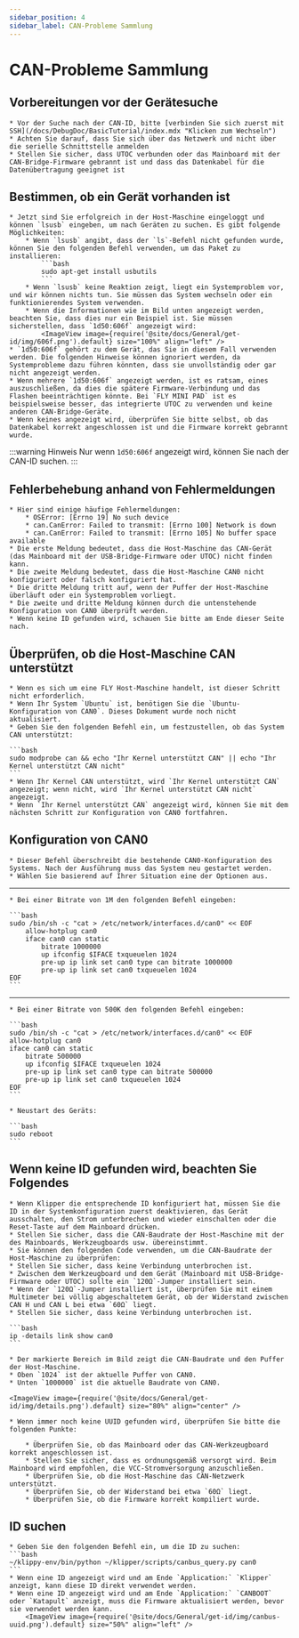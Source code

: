 ```yaml
---
sidebar_position: 4
sidebar_label: CAN-Probleme Sammlung
---
```




# CAN-Probleme Sammlung

## Vorbereitungen vor der Gerätesuche

    * Vor der Suche nach der CAN-ID, bitte [verbinden Sie sich zuerst mit SSH](/docs/DebugDoc/BasicTutorial/index.mdx "Klicken zum Wechseln")
    * Achten Sie darauf, dass Sie sich über das Netzwerk und nicht über die serielle Schnittstelle anmelden
    * Stellen Sie sicher, dass UTOC verbunden oder das Mainboard mit der CAN-Bridge-Firmware gebrannt ist und dass das Datenkabel für die Datenübertragung geeignet ist

## Bestimmen, ob ein Gerät vorhanden ist

    * Jetzt sind Sie erfolgreich in der Host-Maschine eingeloggt und können `lsusb` eingeben, um nach Geräten zu suchen. Es gibt folgende Möglichkeiten:
        * Wenn `lsusb` angibt, dass der `ls`-Befehl nicht gefunden wurde, können Sie den folgenden Befehl verwenden, um das Paket zu installieren:
            ```bash
            sudo apt-get install usbutils
            ```
        * Wenn `lsusb` keine Reaktion zeigt, liegt ein Systemproblem vor, und wir können nichts tun. Sie müssen das System wechseln oder ein funktionierendes System verwenden.
        * Wenn die Informationen wie im Bild unten angezeigt werden, beachten Sie, dass dies nur ein Beispiel ist. Sie müssen sicherstellen, dass `1d50:606f` angezeigt wird:
            <ImageView image={require('@site/docs/General/get-id/img/606f.png').default} size="100%" align="left" />
    * `1d50:606f` gehört zu dem Gerät, das Sie in diesem Fall verwenden werden. Die folgenden Hinweise können ignoriert werden, da Systemprobleme dazu führen könnten, dass sie unvollständig oder gar nicht angezeigt werden.
    * Wenn mehrere `1d50:606f` angezeigt werden, ist es ratsam, eines auszuschließen, da dies die spätere Firmware-Verbindung und das Flashen beeinträchtigen könnte. Bei `FLY MINI PAD` ist es beispielsweise besser, das integrierte UTOC zu verwenden und keine anderen CAN-Bridge-Geräte.
    * Wenn keines angezeigt wird, überprüfen Sie bitte selbst, ob das Datenkabel korrekt angeschlossen ist und die Firmware korrekt gebrannt wurde.

:::warning Hinweis
Nur wenn `1d50:606f` angezeigt wird, können Sie nach der CAN-ID suchen.
:::

## Fehlerbehebung anhand von Fehlermeldungen

    * Hier sind einige häufige Fehlermeldungen:
        * OSError: [Errno 19] No such device
        * can.CanError: Failed to transmit: [Errno 100] Network is down
        * can.CanError: Failed to transmit: [Errno 105] No buffer space available
    * Die erste Meldung bedeutet, dass die Host-Maschine das CAN-Gerät (das Mainboard mit der USB-Bridge-Firmware oder UTOC) nicht finden kann.
    * Die zweite Meldung bedeutet, dass die Host-Maschine CAN0 nicht konfiguriert oder falsch konfiguriert hat.
    * Die dritte Meldung tritt auf, wenn der Puffer der Host-Maschine überläuft oder ein Systemproblem vorliegt.
    * Die zweite und dritte Meldung können durch die untenstehende Konfiguration von CAN0 überprüft werden.
    * Wenn keine ID gefunden wird, schauen Sie bitte am Ende dieser Seite nach.

## Überprüfen, ob die Host-Maschine CAN unterstützt

    * Wenn es sich um eine FLY Host-Maschine handelt, ist dieser Schritt nicht erforderlich.
    * Wenn Ihr System `Ubuntu` ist, benötigen Sie die `Ubuntu-Konfiguration von CAN0`. Dieses Dokument wurde noch nicht aktualisiert.
    * Geben Sie den folgenden Befehl ein, um festzustellen, ob das System CAN unterstützt:

    ```bash
    sudo modprobe can && echo "Ihr Kernel unterstützt CAN" || echo "Ihr Kernel unterstützt CAN nicht"
    ```
    * Wenn Ihr Kernel CAN unterstützt, wird `Ihr Kernel unterstützt CAN` angezeigt; wenn nicht, wird `Ihr Kernel unterstützt CAN nicht` angezeigt.
    * Wenn `Ihr Kernel unterstützt CAN` angezeigt wird, können Sie mit dem nächsten Schritt zur Konfiguration von CAN0 fortfahren.

## Konfiguration von CAN0

    * Dieser Befehl überschreibt die bestehende CAN0-Konfiguration des Systems. Nach der Ausführung muss das System neu gestartet werden.
    * Wählen Sie basierend auf Ihrer Situation eine der Optionen aus.
----
    * Bei einer Bitrate von 1M den folgenden Befehl eingeben:

    ```bash
    sudo /bin/sh -c "cat > /etc/network/interfaces.d/can0" << EOF
        allow-hotplug can0
        iface can0 can static
            bitrate 1000000
            up ifconfig $IFACE txqueuelen 1024
            pre-up ip link set can0 type can bitrate 1000000
            pre-up ip link set can0 txqueuelen 1024
    EOF
    ```
----
    * Bei einer Bitrate von 500K den folgenden Befehl eingeben:

    ```bash
    sudo /bin/sh -c "cat > /etc/network/interfaces.d/can0" << EOF
    allow-hotplug can0
    iface can0 can static
        bitrate 500000
        up ifconfig $IFACE txqueuelen 1024
        pre-up ip link set can0 type can bitrate 500000
        pre-up ip link set can0 txqueuelen 1024
    EOF
    ```

    * Neustart des Geräts:

    ```bash
    sudo reboot
    ```


## Wenn keine ID gefunden wird, beachten Sie Folgendes

    * Wenn Klipper die entsprechende ID konfiguriert hat, müssen Sie die ID in der Systemkonfiguration zuerst deaktivieren, das Gerät ausschalten, den Strom unterbrechen und wieder einschalten oder die Reset-Taste auf dem Mainboard drücken.
    * Stellen Sie sicher, dass die CAN-Baudrate der Host-Maschine mit der des Mainboards, Werkzeugboards usw. übereinstimmt.
    * Sie können den folgenden Code verwenden, um die CAN-Baudrate der Host-Maschine zu überprüfen:
    * Stellen Sie sicher, dass keine Verbindung unterbrochen ist.
    * Zwischen dem Werkzeugboard und dem Gerät (Mainboard mit USB-Bridge-Firmware oder UTOC) sollte ein `120Ω`-Jumper installiert sein.
    * Wenn der `120Ω`-Jumper installiert ist, überprüfen Sie mit einem Multimeter bei völlig abgeschaltetem Gerät, ob der Widerstand zwischen CAN H und CAN L bei etwa `60Ω` liegt.
    * Stellen Sie sicher, dass keine Verbindung unterbrochen ist.

    ```bash
    ip -details link show can0
    ```
    
    * Der markierte Bereich im Bild zeigt die CAN-Baudrate und den Puffer der Host-Maschine.
    * Oben `1024` ist der aktuelle Puffer von CAN0.
    * Unten `1000000` ist die aktuelle Baudrate von CAN0.

    <ImageView image={require('@site/docs/General/get-id/img/details.png').default} size="80%" align="center" />

    * Wenn immer noch keine UUID gefunden wird, überprüfen Sie bitte die folgenden Punkte:

        * Überprüfen Sie, ob das Mainboard oder das CAN-Werkzeugboard korrekt angeschlossen ist.
        * Stellen Sie sicher, dass es ordnungsgemäß versorgt wird. Beim Mainboard wird empfohlen, die VCC-Stromversorgung anzuschließen.
        * Überprüfen Sie, ob die Host-Maschine das CAN-Netzwerk unterstützt.
        * Überprüfen Sie, ob der Widerstand bei etwa `60Ω` liegt.
        * Überprüfen Sie, ob die Firmware korrekt kompiliert wurde.

## ID suchen

    * Geben Sie den folgenden Befehl ein, um die ID zu suchen:
    ```bash
    ~/klippy-env/bin/python ~/klipper/scripts/canbus_query.py can0
    ```
    * Wenn eine ID angezeigt wird und am Ende `Application:` `Klipper` anzeigt, kann diese ID direkt verwendet werden.
    * Wenn eine ID angezeigt wird und am Ende `Application:` `CANBOOT` oder `Katapult` anzeigt, muss die Firmware aktualisiert werden, bevor sie verwendet werden kann.
        <ImageView image={require('@site/docs/General/get-id/img/canbus-uuid.png').default} size="50%" align="left" />